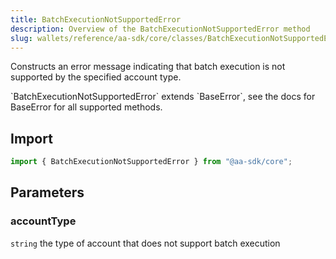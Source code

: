 ```yaml
---
title: BatchExecutionNotSupportedError
description: Overview of the BatchExecutionNotSupportedError method
slug: wallets/reference/aa-sdk/core/classes/BatchExecutionNotSupportedError/constructor
---
```


Constructs an error message indicating that batch execution is not supported by the specified account type.

<Note>
  `BatchExecutionNotSupportedError` extends `BaseError`, see the docs for
  BaseError for all supported methods.
</Note>

## Import

```ts
import { BatchExecutionNotSupportedError } from "@aa-sdk/core";
```

## Parameters

### accountType

`string`
the type of account that does not support batch execution
